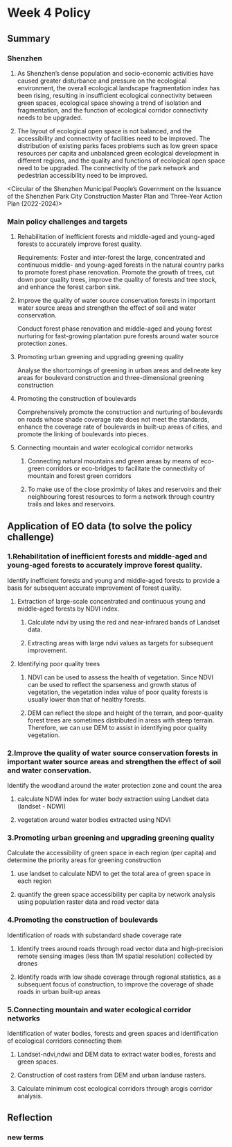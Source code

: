 # Week 4 Policy

## Summary

### Shenzhen

1.  As Shenzhen's dense population and socio-economic activities have caused greater disturbance and pressure on the ecological environment, the overall ecological landscape fragmentation index has been rising, resulting in insufficient ecological connectivity between green spaces, ecological space showing a trend of isolation and fragmentation, and the function of ecological corridor connectivity needs to be upgraded.

2.  The layout of ecological open space is not balanced, and the accessibility and connectivity of facilities need to be improved. The distribution of existing parks faces problems such as low green space resources per capita and unbalanced green ecological development in different regions, and the quality and functions of ecological open space need to be upgraded. The connectivity of the park network and pedestrian accessibility need to be improved.

\<Circular of the Shenzhen Municipal People's Government on the Issuance of the Shenzhen Park City Construction Master Plan and Three-Year Action Plan (2022-2024)\>

### Main policy challenges and targets

1.  Rehabilitation of inefficient forests and middle-aged and young-aged forests to accurately improve forest quality.

    Requirements: Foster and inter-forest the large, concentrated and continuous middle- and young-aged forests in the natural country parks to promote forest phase renovation. Promote the growth of trees, cut down poor quality trees, improve the quality of forests and tree stock, and enhance the forest carbon sink.

2.  Improve the quality of water source conservation forests in important water source areas and strengthen the effect of soil and water conservation.

    Conduct forest phase renovation and middle-aged and young forest nurturing for fast-growing plantation pure forests around water source protection zones.

3.  Promoting urban greening and upgrading greening quality

    Analyse the shortcomings of greening in urban areas and delineate key areas for boulevard construction and three-dimensional greening construction

4.  Promoting the construction of boulevards

    Comprehensively promote the construction and nurturing of boulevards on roads whose shade coverage rate does not meet the standards, enhance the coverage rate of boulevards in built-up areas of cities, and promote the linking of boulevards into pieces.

5.  Connecting mountain and water ecological corridor networks

    1.  Connecting natural mountains and green areas by means of eco-green corridors or eco-bridges to facilitate the connectivity of mountain and forest green corridors

    2.  To make use of the close proximity of lakes and reservoirs and their neighbouring forest resources to form a network through country trails and lakes and reservoirs.

## Application of EO data (to solve the policy challenge)

### 1.Rehabilitation of inefficient forests and middle-aged and young-aged forests to accurately improve forest quality.

Identify inefficient forests and young and middle-aged forests to provide a basis for subsequent accurate improvement of forest quality.

1.  Extraction of large-scale concentrated and continuous young and middle-aged forests by NDVI index.

    1.  Calculate ndvi by using the red and near-infrared bands of Landset data.

    2.  Extracting areas with large ndvi values as targets for subsequent improvement.

2.  Identifying poor quality trees

    1.  NDVI can be used to assess the health of vegetation. Since NDVI can be used to reflect the sparseness and growth status of vegetation, the vegetation index value of poor quality forests is usually lower than that of healthy forests.

    2.  DEM can reflect the slope and height of the terrain, and poor-quality forest trees are sometimes distributed in areas with steep terrain. Therefore, we can use DEM to assist in identifying poor quality vegetation.

### 2.Improve the quality of water source conservation forests in important water source areas and strengthen the effect of soil and water conservation.

Identify the woodland around the water protection zone and count the area

1.  calculate NDWI index for water body extraction using Landset data (landset - NDWI)

2.  vegetation around water bodies extracted using NDVI

### 3.Promoting urban greening and upgrading greening quality

Calculate the accessibility of green space in each region (per capita) and determine the priority areas for greening construction

1.  use landset to calculate NDVI to get the total area of green space in each region

2.  quantify the green space accessibility per capita by network analysis using population raster data and road vector data

### 4.Promoting the construction of boulevards

Identification of roads with substandard shade coverage rate

1.  Identify trees around roads through road vector data and high-precision remote sensing images (less than 1M spatial resolution) collected by drones

2.  Identify roads with low shade coverage through regional statistics, as a subsequent focus of construction, to improve the coverage of shade roads in urban built-up areas

### 5.Connecting mountain and water ecological corridor networks

Identification of water bodies, forests and green spaces and identification of ecological corridors connecting them

1.  Landset-ndvi,ndwi and DEM data to extract water bodies, forests and green spaces.

2.  Construction of cost rasters from DEM and urban landuse rasters.

3.  Calculate minimum cost ecological corridors through arcgis corridor analysis.

## Reflection

### new terms

